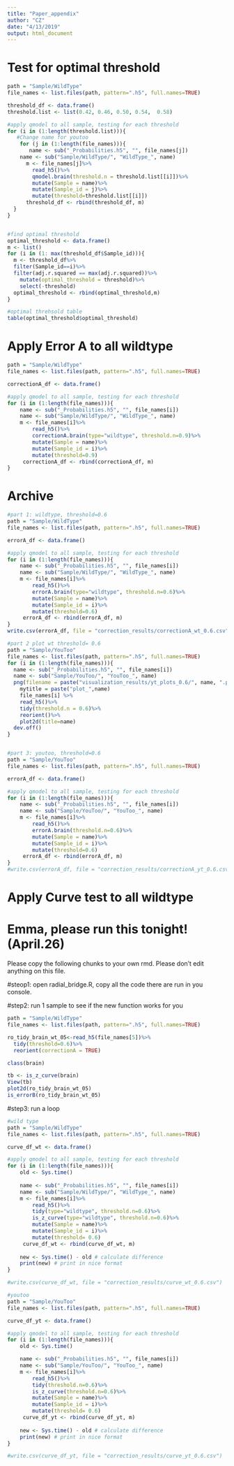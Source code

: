 ```yaml
---
title: "Paper_appendix"
author: "CZ"
date: "4/13/2019"
output: html_document
---
```


# Test for optimal threshold
```r
path = "Sample/WildType"
file_names <- list.files(path, pattern=".h5", full.names=TRUE)

threshold_df <- data.frame()
threshold.list <- list(0.42, 0.46, 0.50, 0.54,  0.58)

#apply qmodel to all sample, testing for each threshold
for (i in (1:length(threshold.list))){ 
   #Change name for youtoo
    for (j in (1:length(file_names))){
       name <- sub("_Probabilities.h5", "", file_names[j])
    name <- sub("Sample/WildType/", "WildType_", name) 
      m <- file_names[j]%>%
        read_h5()%>%
        qmodel.brain(threshold.n = threshold.list[[i]])%>%
        mutate(Sample = name)%>% 
        mutate(Sample_id = j)%>%
        mutate(threshold=threshold.list[[i]])
      threshold_df <- rbind(threshold_df, m) 
  }
}


#find optimal threshold
optimal_threshold <- data.frame()
m <- list()
for (i in (1: max(threshold_df$Sample_id))){
  m <- threshold_df%>%
  filter(Sample_id==i)%>%
  filter(adj.r.squared == max(adj.r.squared))%>%
    mutate(optimal_threshold = threshold)%>%
    select(-threshold)
  optimal_threshold <- rbind(optimal_threshold,m)
}

#optimal threhsold table
table(optimal_threshold$optimal_threshold)

```

# Apply Error A to all wildtype
```r
path = "Sample/WildType"
file_names <- list.files(path, pattern=".h5", full.names=TRUE)

correctionA_df <- data.frame()

#apply qmodel to all sample, testing for each threshold
for (i in (1:length(file_names))){
    name <- sub("_Probabilities.h5", "", file_names[i])
    name <- sub("Sample/WildType/", "WildType_", name) 
    m <- file_names[i]%>%
        read_h5()%>%
        correctionA.brain(type="wildtype", threshold.n=0.9)%>%
        mutate(Sample = name)%>% 
        mutate(Sample_id = i)%>%
        mutate(threshold=0.9)
     correctionA_df <- rbind(correctionA_df, m) 
}
```


# Archive
```r
#part 1: wildtype, threshold=0.6
path = "Sample/WildType"
file_names <- list.files(path, pattern=".h5", full.names=TRUE)

errorA_df <- data.frame()

#apply qmodel to all sample, testing for each threshold
for (i in (1:length(file_names))){
    name <- sub("_Probabilities.h5", "", file_names[i])
    name <- sub("Sample/WildType/", "WildType_", name) 
    m <- file_names[i]%>%
        read_h5()%>%
        errorA.brain(type="wildtype", threshold.n=0.6)%>%
        mutate(Sample = name)%>% 
        mutate(Sample_id = i)%>%
        mutate(threshold=0.6)
     errorA_df <- rbind(errorA_df, m) 
}
write.csv(errorA_df, file = "correction_results/correctionA_wt_0.6.csv")

#part 2 plot wt threshold= 0.6
path = "Sample/YouToo"
file_names <- list.files(path, pattern=".h5", full.names=TRUE)
for (i in (1:length(file_names))){
  name <- sub("_Probabilities.h5", "", file_names[i])
  name <- sub("Sample/YouToo/", "YouToo_", name)
  png(filename = paste("visualization_results/yt_plots_0.6/", name, ".png", sep= ""))
    mytitle = paste("plot_",name)
    file_names[i] %>%
    read_h5()%>%
    tidy(threshold.n = 0.6)%>%
    reorient()%>%
    plot2d(title=name)
  dev.off()
}


#part 3: youtoo, threshold=0.6
path = "Sample/YouToo"
file_names <- list.files(path, pattern=".h5", full.names=TRUE)

errorA_df <- data.frame()

#apply qmodel to all sample, testing for each threshold
for (i in (1:length(file_names))){
    name <- sub("_Probabilities.h5", "", file_names[i])
    name <- sub("Sample/YouToo/", "YouToo_", name) 
    m <- file_names[i]%>%
        read_h5()%>%
        errorA.brain(threshold.n=0.6)%>%
        mutate(Sample = name)%>% 
        mutate(Sample_id = i)%>%
        mutate(threshold=0.6)
     errorA_df <- rbind(errorA_df, m) 
}
#write.csv(errorA_df, file = "correction_results/correctionA_yt_0.6.csv")

```


# Apply Curve test to all wildtype

# Emma, please run this tonight! (April.26)
Please copy the following chunks to your own rmd. Please don't edit anything on this file.

#steop1: open radial_bridge.R, copy all the code there are run in you console.

#step2: run 1 sample to see if the new function works for you

```r
path = "Sample/WildType"
file_names <- list.files(path, pattern=".h5", full.names=TRUE)

ro_tidy_brain_wt_05<-read_h5(file_names[5])%>%
  tidy(threshold=0.6)%>%
  reorient(correctionA = TRUE)

class(brain)

tb <- is_z_curve(brain)
View(tb)
plot2d(ro_tidy_brain_wt_05)
is_errorB(ro_tidy_brain_wt_05)

```

#step3: run a loop 
```r
#wild type
path = "Sample/WildType"
file_names <- list.files(path, pattern=".h5", full.names=TRUE)

curve_df_wt <- data.frame()

#apply qmodel to all sample, testing for each threshold
for (i in (1:length(file_names))){
    old <- Sys.time()
    
    name <- sub("_Probabilities.h5", "", file_names[i])
    name <- sub("Sample/WildType/", "WildType_", name) 
    m <- file_names[i]%>%
        read_h5()%>%
        tidy(type="wildtype", threshold.n=0.6)%>%
        is_z_curve(type="wildtype", threshold.n=0.6)%>%
        mutate(Sample = name)%>% 
        mutate(Sample_id = i)%>%
        mutate(threshold= 0.6)
     curve_df_wt <- rbind(curve_df_wt, m) 
    
    new <- Sys.time() - old # calculate difference
    print(new) # print in nice format
}

#write.csv(curve_df_wt, file = "correction_results/curve_wt_0.6.csv")

#youtoo
path = "Sample/YouToo"
file_names <- list.files(path, pattern=".h5", full.names=TRUE)

curve_df_yt <- data.frame()

#apply qmodel to all sample, testing for each threshold
for (i in (1:length(file_names))){
    old <- Sys.time()

    name <- sub("_Probabilities.h5", "", file_names[i])
    name <- sub("Sample/YouToo/", "YouToo_", name) 
    m <- file_names[i]%>%
        read_h5()%>%
        tidy(threshold.n=0.6)%>%
        is_z_curve(threshold.n=0.6)%>%
        mutate(Sample = name)%>% 
        mutate(Sample_id = i)%>%
        mutate(threshold= 0.6)
     curve_df_yt <- rbind(curve_df_yt, m) 
     
    new <- Sys.time() - old # calculate difference
    print(new) # print in nice format
}

#write.csv(curve_df_yt, file = "correction_results/curve_yt_0.6.csv")
```

